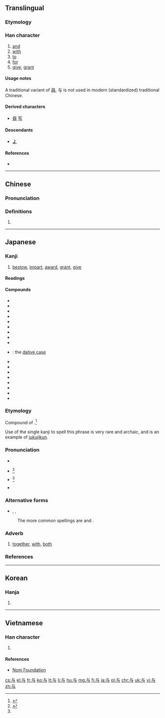 ==Translingual==
{{stroke order|type=bw|strokes=3}}

{{ja-forms|与|与|[[與]]}}

===Etymology===
{{Han etyl}}

===Han character===
{{Han char|rn=1|rad=一|as=03|sn=4|four=21407|canj=YSM}}

# [[and]]
# [[with]]
# [[to]]
# [[for]]
# [[give]], [[grant]]

====Usage notes====
A traditional variant of [[與]], 与 is not used in modern (standardized) traditional Chinese.

====Derived characters====
* [[與]] [[写]]

====Descendants====
* [[よ]]

====References====
* {{Han ref|kx=0077.010|dkj=00020|dj=0154.010|hdz=10005.030|uh=4E0E|ud=19982|bh=C94F|bd=51535}}

----

==Chinese==
{{zh-hanzi-box|[[与]]|[[與]]}}

===Pronunciation===
{{zh-pron
|m=yú,yǔ,yù
|c=jyu4,jyu5,jyu6
|cat=conj,prep,part,v
}}

===Definitions===
{{zh-hanzi}}

# {{defn|Han|sort=一03}}

----

==Japanese==

===Kanji===
{{ja-kanji|grade=c|rs=一03|style=s|kyu=與}}

# [[bestow]], [[impart]], [[award]], [[grant]], [[give]]

====Readings====
{{ja-readings
|on=[[よ]] (yo)
|kun=[[あたう]] ([[与う]], atau), [[あたゆ]] ([[与ゆ]], atayu), [[あたえる]] ([[与える]], ataeru), [[あずかる]] ([[与る]], [[与かる]], azukaru), [[くみす]] ([[与す]], kumisu), [[くみする]] ([[与する]], kumisuru), [[ともに]] (tomo ni)
|nanori=[[とも]] (tomo), [[ゆ]] (yu)
}}

====Compounds====
{{der-top|Compounds}}
* {{ja-l|関与|かんよ|kan'yo}}
* {{ja-l|給与|きゅうよ|kyūyo}}
* {{ja-l|供与|きょうよ|kyōyo}}
* {{ja-l|授与|じゅよ|juyo}}
* {{ja-l|賞与|しょうよ|shōyo}}
* {{ja-l|生殺与奪}}
* {{ja-l|贈与|ぞうよ|zōyo}}
* {{ja-l|天与|てんよ|ten'yo}}
* {{ja-l|付与|ふよ|fuyo}}
* {{ja-l|与格|よかく|yokaku}}: the [[dative case]]
* {{ja-l|与件}}
* {{ja-l|与太}}
* {{ja-l|与太郎}}
* {{ja-l|与奪}}
* {{ja-l|与那国||Yonaguni}}
* {{ja-l|与力|よりき|yoriki}}
* {{ja-l|与論||Yoron}}
* {{ja-l|与那原|よなばる|Yonabaru}}
{{der-bottom}}

===Etymology===
Compound of {{compound|lang=ja|とも|tr1=tomo|t1=with; both|に|tr2=ni|pos2=adverbial particle}}.<ref name="KDJ">{{R:Kokugo Dai Jiten}}</ref>

Use of the single kanji {{lang|ja|与}} to spell this phrase is very rare and archaic, and is an example of [[熟字訓#Japanese|jukujikun]].

===Pronunciation===
* {{l|ja|sc=Latn|訓読み|Kun'yomi}}
* {{ja-accent-common|h|と|もに}}<ref name="DJR">{{R:Daijirin}}</ref>
* {{ja-accent-common|a|と|もに}}<ref name="DJR"/>
* {{IPA|lang=ja|[to̞mo̞ ni]}}

===Alternative forms===
* {{l|ja|ともに}}, {{l|ja|共に}}, {{l|ja|倶に}}
: The more common spellings are {{l|ja|ともに}} and {{l|ja|共に}}.

===Adverb===
{{ja-pos|adverb|とも に}}

# {{ja-def|共に}} [[together]], [[with]], [[both]]

===References===
<references/>

----

==Korean==

===Hanja===
{{ko-hanja|hangeul=여|rv=yeo|mr=yŏ}}

# {{defn|lang=ko|sort=一03}}

----

==Vietnamese==

===Han character===
{{vi-hantu|[[dữ]], [[dự]], [[đử]]|rs=一03}}

# {{defn|lang=vi|sort=一03}}

====References====
*[http://nomfoundation.org/common/nom_details.php?codepoint=4e0e Nom Foundation]

[[cs:与]]
[[el:与]]
[[fr:与]]
[[ko:与]]
[[lt:与]]
[[li:与]]
[[hu:与]]
[[mg:与]]
[[fj:与]]
[[ja:与]]
[[pl:与]]
[[chr:与]]
[[uk:与]]
[[vi:与]]
[[zh:与]]